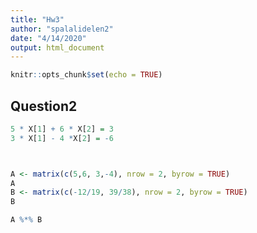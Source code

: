 ```yaml
---
title: "Hw3"
author: "spalalidelen2"
date: "4/14/2020"
output: html_document
---
```


```r
knitr::opts_chunk$set(echo = TRUE)
```

## Question2
```r
5 * X[1] + 6 * X[2] = 3
3 * X[1] - 4 *X[2] = -6



A <- matrix(c(5,6, 3,-4), nrow = 2, byrow = TRUE) 
A
B <- matrix(c(-12/19, 39/38), nrow = 2, byrow = TRUE)
B

A %*% B

```


